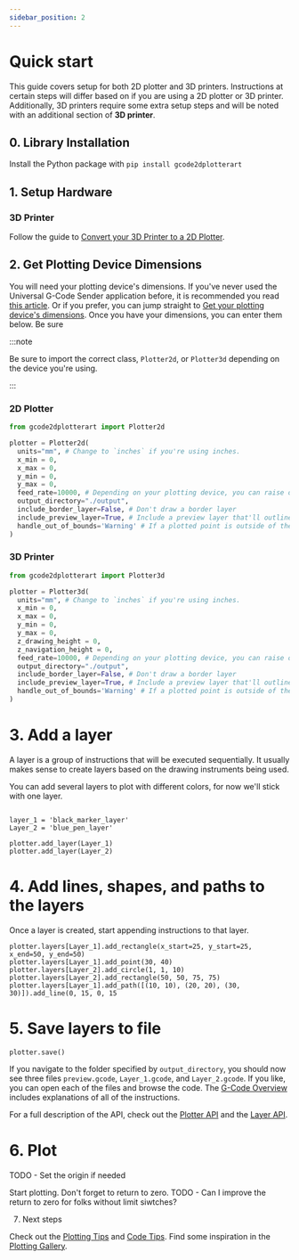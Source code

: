 ```yaml
---
sidebar_position: 2
---
```


# Quick start

This guide covers setup for both 2D plotter and 3D printers. Instructions at certain steps will differ based on if you are using a 2D plotter or 3D printer. Additionally, 3D printers require some extra setup steps and will be noted with an additional section of **3D printer**. 

## 0. Library Installation

Install the Python package with `pip install gcode2dplotterart`


## 1. Setup Hardware

### 3D Printer

Follow the guide to [Convert your 3D Printer to a 2D Plotter](./guides/convert-3d-to-2d).

## 2. Get Plotting Device Dimensions

You will need your plotting device's dimensions. If you've never used the Universal G-Code Sender application before, it is recommended you read [this article](./guides/ugs). Or if you prefer, you can jump straight to [Get your plotting device's dimensions](./guides/ugs#get-your-plotting-devicess-dimensions). Once you have your dimensions, you can enter them below. Be sure

:::note

Be sure to import the correct class, `Plotter2d`, or `Plotter3d` depending on the device you're using.

:::

### 2D Plotter

```python
from gcode2dplotterart import Plotter2d

plotter = Plotter2d(
  units="mm", # Change to `inches` if you're using inches.
  x_min = 0,
  x_max = 0,
  y_min = 0,
  y_max = 0,
  feed_rate=10000, # Depending on your plotting device, you can raise or lower this value.
  output_directory="./output", 
  include_border_layer=False, # Don't draw a border layer
  include_preview_layer=True, # Include a preview layer that'll outline your print without drawing anything.
  handle_out_of_bounds='Warning' # If a plotted point is outside of the bounds, give a warning, don't plot the point, and keep going.
)
```

### 3D Printer

```python
from gcode2dplotterart import Plotter3d

plotter = Plotter3d(
  units="mm", # Change to `inches` if you're using inches.
  x_min = 0,
  x_max = 0,
  y_min = 0,
  y_max = 0,
  z_drawing_height = 0,
  z_navigation_height = 0,
  feed_rate=10000, # Depending on your plotting device, you can raise or lower this value.
  output_directory="./output", 
  include_border_layer=False, # Don't draw a border layer
  include_preview_layer=True, # Include a preview layer that'll outline your print without drawing anything.
  handle_out_of_bounds='Warning' # If a plotted point is outside of the bounds, give a warning, don't plot the point, and keep going.
)
```

# 3. Add a layer

A layer is a group of instructions that will be executed sequentially.  It usually makes sense to create layers based on the drawing instruments being used. 

You can add several layers to plot with different colors, for now we'll stick with one layer.
```

layer_1 = 'black_marker_layer'
Layer_2 = 'blue_pen_layer'

plotter.add_layer(Layer_1)
plotter.add_layer(Layer_2)
```

# 4. Add lines, shapes, and paths to the layers

Once a layer is created, start appending instructions to that layer.


```
plotter.layers[Layer_1].add_rectangle(x_start=25, y_start=25, x_end=50, y_end=50)
plotter.layers[Layer_1].add_point(30, 40)
plotter.layers[Layer_2].add_circle(1, 1, 10)
plotter.layers[Layer_2].add_rectangle(50, 50, 75, 75)
plotter.layers[Layer_1].add_path([(10, 10), (20, 20), (30, 30)]).add_line(0, 15, 0, 15
```
 

# 5. Save layers to file

```
plotter.save()
```

If you navigate to the folder specified by `output_directory`, you should now see three files `preview.gcode`, `Layer_1.gcode`, and `Layer_2.gcode`. If you like, you can open each of the files and browse the code. The [G-Code Overview](./guides/gcode) includes explanations of all of the instructions.

For a full description of the API, check out the [Plotter API](./api/plotter) and the [Layer API](./api/layer).

# 6. Plot

TODO - Set the origin if needed

Start plotting. Don't forget to return to zero.
TODO - Can I improve the return to zero for folks without limit siwtches?

7. Next steps

Check out the [Plotting Tips](./tips/plotting_tips) and [Code Tips](./tips/code_tips). Find some inspiration in the [Plotting Gallery](./category/gallery).